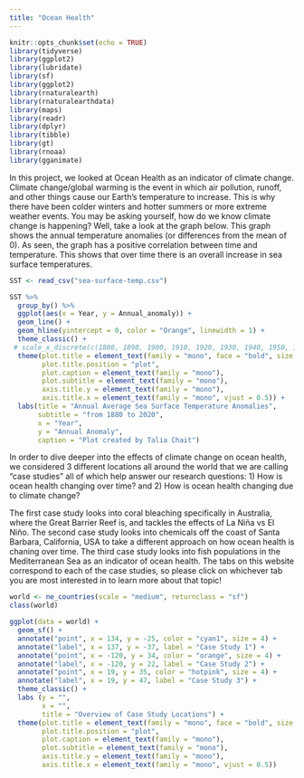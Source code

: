 ```yaml
---
title: "Ocean Health"
---
```


```r
knitr::opts_chunk$set(echo = TRUE)
library(tidyverse)
library(ggplot2)
library(lubridate)
library(sf)
library(ggplot2)
library(rnaturalearth)
library(rnaturalearthdata)
library(maps)
library(readr)
library(dplyr)
library(tibble)
library(gt)
library(rnoaa)
library(gganimate)
```

In this project, we looked at Ocean Health as an indicator of climate change. Climate change/global warming is the event in which air pollution, runoff, and other things cause our Earth's temperature to increase. This is why there have been colder winters and hotter summers or more extreme weather events. You may be asking yourself, how do we know climate change is happening? Well, take a look at the graph below. This graph shows the annual temperature anomalies (or differences from the mean of 0). As seen, the graph has a positive correlation between time and temperature. This shows that over time there is an overall increase in sea surface temperatures.

```r
SST <- read_csv("sea-surface-temp.csv")
```

```r
SST %>% 
  group_by() %>% 
  ggplot(aes(x = Year, y = Annual_anomaly)) + 
  geom_line() + 
  geom_hline(yintercept = 0, color = "Orange", linewidth = 1) +
  theme_classic() + 
 # scale_x_discrete(c(1880, 1890, 1900, 1910, 1920, 1930, 1940, 1950, 1960, 1970, 1980, 1990, 2000, 2010)) +
  theme(plot.title = element_text(family = "mono", face = "bold", size = 12, ),
        plot.title.position = "plot",
        plot.caption = element_text(family = "mono"),
        plot.subtitle = element_text(family = "mono"),
        axis.title.y = element_text(family = "mono"),
        axis.title.x = element_text(family = "mono", vjust = 0.5)) +
  labs(title = "Annual Average Sea Surface Temperature Anomalies",
       subtitle = "from 1880 to 2020", 
       x = "Year",
       y = "Annual Anomaly",
       caption = "Plot created by Talia Chait")
```

In order to dive deeper into the effects of climate change on ocean health, we considered 3 different locations all around the world that we are calling "case studies" all of which help answer our research questions: 1) How is ocean health changing over time? and 2) How is ocean health changing due to climate change? 

The first case study looks into coral bleaching specifically in Australia, where the Great Barrier Reef is, and tackles the effects of La Niña vs El Niño. The second case study looks into chemicals off the coast of Santa Barbara, California, USA to take a different approach on how ocean health is chaning over time. The third case study looks into fish populations in the Mediterranean Sea as an indicator of ocean health. The tabs on this website correspond to each of the case studies, so please click on whichever tab you are most interested in to learn more about that topic!
```r
world <- ne_countries(scale = "medium", returnclass = "sf")
class(world)

ggplot(data = world) + 
  geom_sf() + 
  annotate("point", x = 134, y = -25, color = "cyan1", size = 4) + 
  annotate("label", x = 137, y = -37, label = "Case Study 1") +
  annotate("point", x = -120, y = 34, color = "orange", size = 4) + 
  annotate("label", x = -120, y = 22, label = "Case Study 2") +
  annotate("point", x = 19, y = 35, color = "hotpink", size = 4) + 
  annotate("label", x = 19, y = 47, label = "Case Study 3") +
  theme_classic() +
  labs (y = "", 
        x = "",
        title = "Overview of Case Study Locations") + 
  theme(plot.title = element_text(family = "mono", face = "bold", size = 12, ),
        plot.title.position = "plot",
        plot.caption = element_text(family = "mono"),
        plot.subtitle = element_text(family = "mono"),
        axis.title.y = element_text(family = "mono"),
        axis.title.x = element_text(family = "mono", vjust = 0.5))
```
